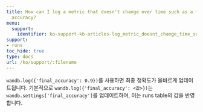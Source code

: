 ---
title: How can I log a metric that doesn't change over time such as a final evaluation
  accuracy?
menu:
  support:
    identifier: ko-support-kb-articles-log_metric_doesnt_change_time_such_final
support:
- runs
toc_hide: true
type: docs
url: /ko/support/:filename
---

`wandb.log({'final_accuracy': 0.9})`를 사용하면 최종 정확도가 올바르게 업데이트됩니다. 기본적으로 `wandb.log({'final_accuracy': <값>})`는 `wandb.settings['final_accuracy']`를 업데이트하며, 이는 runs table의 값을 반영합니다.
